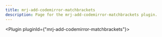 ---
title: mrj-add-codemirror-matchbrackets
description: Page for the mrj-add-codemirror-matchbrackets plugin.
---


<Plugin pluginId={"mrj-add-codemirror-matchbrackets"}></Plugin>